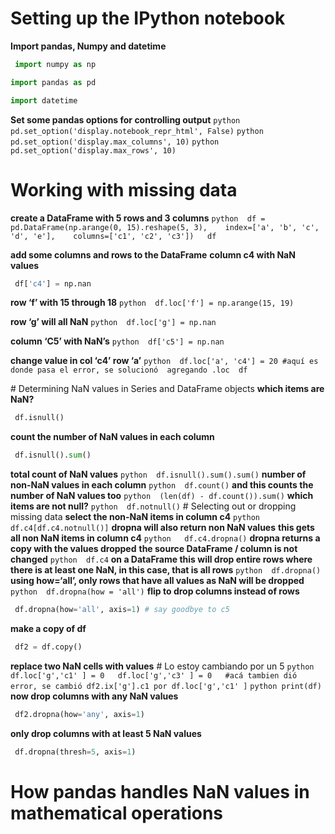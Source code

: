 
# Setting up the IPython notebook
**Import pandas, Numpy and datetime** 
```python
 import numpy as np 
 ```
 ```python
 import pandas as pd 
 ```
 ```python
 import datetime
 ```
 **Set some pandas options for controlling output** 
 ```python
 pd.set_option('display.notebook_repr_html', False)
 ```
 ```python
  pd.set_option('display.max_columns', 10)
 ```
 ```python
  pd.set_option('display.max_rows', 10)
 ```

# Working with missing data
**create a DataFrame with 5 rows and 3 columns** 
 ```python
 df = pd.DataFrame(np.arange(0, 15).reshape(5, 3),  
 index=['a', 'b', 'c', 'd', 'e'],  
 columns=['c1', 'c2', 'c3']) 
 df 
 ```

**add some columns and rows to the DataFrame** 
**column c4 with NaN values** 
```python
 df['c4'] = np.nan
 ```

**row 'f' with 15 through 18**
  ```python
 df.loc['f'] = np.arange(15, 19)
 ```

**row 'g' will all NaN**
 ```python
 df.loc['g'] = np.nan
 ```

**column 'C5' with NaN's**
 ```python
 df['c5'] = np.nan
 ```

**change value in col 'c4' row 'a'**
 ```python
 df.loc['a', 'c4'] = 20 #aquí es donde pasa el error, se solucionó  agregando .loc
 df
 ```

 # Determining NaN values in Series and  DataFrame objects 
**which items are NaN?** 
```python
 df.isnull() 
 ```
**count the number of NaN values in each column**
```python
 df.isnull().sum()
 ```

 **total count of NaN values**
 ```python
 df.isnull().sum().sum()
 ```
 **number of non-NaN values in each column**
 ```python
 df.count()
 ```
 **and this counts the number of NaN values too**
 ```python
 (len(df) - df.count()).sum()
 ```
**which items are not null?**
 ```python
 df.notnull()
 ```
 # Selecting out or dropping missing data
 **select the non-NaN items in column c4**
 ```python
 df.c4[df.c4.notnull()]
 ```
 **dropna will also return non NaN values**
 **this gets all non NaN items in column c4**
 ```python
  df.c4.dropna() 
 ```
 **dropna returns a copy with the values dropped**
 **the source DataFrame / column is not changed**
 ```python
 df.c4
 ```
 **on a DataFrame this will drop entire rows where there is at least one NaN, in this case, that is all rows**
 ```python
 df.dropna()
 ```
 **using how='all', only rows that have all values as NaN will be dropped**
 ```python
 df.dropna(how = 'all')
 ```
**flip to drop columns instead of rows**
```python
 df.dropna(how='all', axis=1) # say goodbye to c5
 ```
**make a copy of df**
```python
 df2 = df.copy()
 ```
**replace two NaN cells with values** # Lo estoy cambiando por un 5
 ```python
 df.loc['g','c1' ] = 0 
 df.loc['g','c3' ] = 0 
 #acá tambien dió error, se cambió df2.ix['g'].c1 por df.loc['g','c1' ]
 ```
 ```python
print(df)
 ```
**now drop columns with any NaN values**
```python
 df2.dropna(how='any', axis=1)
 ```
**only drop columns with at least 5 NaN values**
```python
 df.dropna(thresh=5, axis=1)
 ```
# How pandas handles NaN values in  mathematical operations









 